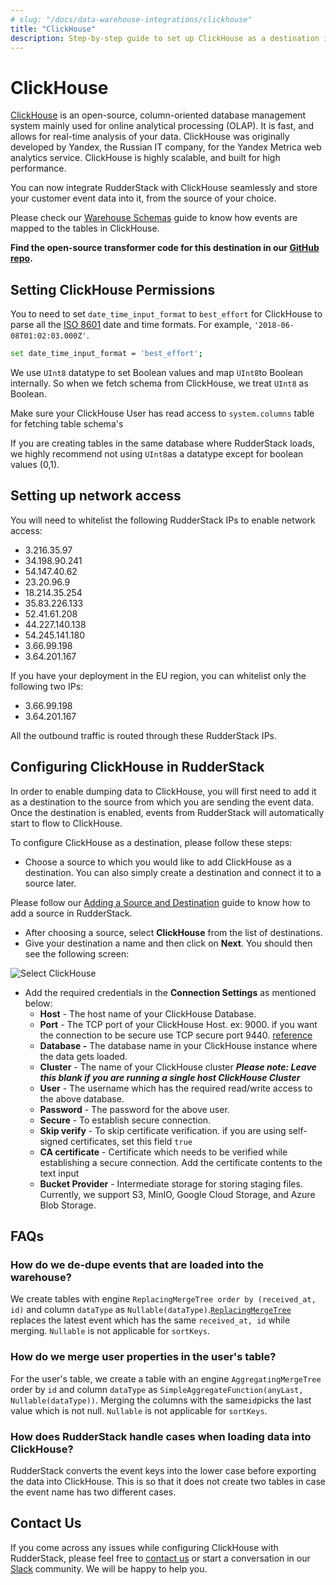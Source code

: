 ```yaml
---
# slug: "/docs/data-warehouse-integrations/clickhouse"
title: "ClickHouse"
description: Step-by-step guide to set up ClickHouse as a destination in RudderStack
---
```


# ClickHouse

[ClickHouse](https://clickhouse.tech/) is an open-source, column-oriented database management system mainly used for online analytical processing \(OLAP\). It is fast, and allows for real-time analysis of your data. ClickHouse was originally developed by Yandex, the Russian IT company, for the Yandex Metrica web analytics service. ClickHouse is highly scalable, and built for high performance.

You can now integrate RudderStack with ClickHouse seamlessly and store your customer event data into it, from the source of your choice.

<div class="infoBlock">

Please check our <a href="https://rudderstack.com/docs/data-warehouse-integrations/warehouse-schemas/">Warehouse Schemas</a> guide to know how events are mapped to the tables in ClickHouse.

</div>

<div class="successBlock">

  **Find the open-source transformer code for this destination in our <a href="https://github.com/rudderlabs/rudder-transformer/tree/master/v0/destinations/clickhouse">GitHub repo</a>.**
</div>

## Setting ClickHouse Permissions

You to need to set `date_time_input_format` to `best_effort` for ClickHouse to parse all the [ISO 8601](https://en.wikipedia.org/wiki/ISO_8601) date and time formats. For example, `'2018-06-08T01:02:03.000Z'`.

```bash
set date_time_input_format = 'best_effort';
```

<div class="infoBlock">

We use <code class="inline-code">UInt8</code> datatype to set Boolean values and map <code class="inline-code">UInt8</code>to Boolean internally. So when we fetch schema from ClickHouse, we treat <code class="inline-code">UInt8</code> as Boolean.

</div>

<div class="infoBlock">

Make sure your ClickHouse User has read access to <code class="inline-code">system.columns</code> table for fetching table schema's

</div>

<div class="warningBlock">

If you are creating tables in the same database where RudderStack loads, we highly recommend not using <code class="inline-code">UInt8</code>as a datatype except for boolean values (0,1).

</div>

## Setting up network access

You will need to whitelist the following RudderStack IPs to enable network access:

- 3.216.35.97
- 34.198.90.241
- 54.147.40.62
- 23.20.96.9
- 18.214.35.254
- 35.83.226.133
- 52.41.61.208
- 44.227.140.138
- 54.245.141.180
- 3.66.99.198
- 3.64.201.167

<div class="infoBlock">

If you have your deployment in the EU region, you can whitelist only the following two IPs:
<ul>
<li>3.66.99.198</li>
<li>3.64.201.167</li>
</ul>
</div>

<div class="infoBlock">

All the outbound traffic is routed through these RudderStack IPs.
</div>

## Configuring ClickHouse in RudderStack

In order to enable dumping data to ClickHouse, you will first need to add it as a destination to the source from which you are sending the event data. Once the destination is enabled, events from RudderStack will automatically start to flow to ClickHouse.

To configure ClickHouse as a destination, please follow these steps:

- Choose a source to which you would like to add ClickHouse as a destination. You can also simply create a destination and connect it to a source later.

<div class="infoBlock">

Please follow our <a href="https://rudderstack.com/docs/connections/adding-source-and-destination-rudderstack/">Adding a Source and Destination</a> guide to know how to add a source in RudderStack.

</div>

- After choosing a source, select **ClickHouse** from the list of destinations.
- Give your destination a name and then click on **Next**. You should then see the following screen:

<img src="../assets/screenshot-2020-12-15-at-3.11.49-pm.png" alt="Select ClickHouse" />

- Add the required credentials in the **Connection Settings** as mentioned below:
  - **Host** - The host name of your ClickHouse Database.
  - **Port** - The TCP port of your ClickHouse Host. ex: 9000. if you want the connection to be secure use TCP secure port 9440. [reference](https://clickhouse.tech/docs/en/operations/server-configuration-parameters/settings/#server_configuration_parameters-tcp_port)
  - **Database -** The database name in your ClickHouse instance where the data gets loaded.
  - **Cluster** - The name of your ClickHouse cluster _**Please note: Leave this blank if you are running a single host ClickHouse Cluster**_
  - **User** - The username which has the required read/write access to the above database.
  - **Password** - The password for the above user.
  - **Secure** - To establish secure connection.
  - **Skip verify** - To skip certificate verification. if you are using self-signed certificates, set this field `true`
  - **CA certificate** - Certificate which needs to be verified while establishing a secure connection. Add the certificate contents to the text input
  - **Bucket Provider** - Intermediate storage for storing staging files. Currently, we support S3, MinIO, Google Cloud Storage, and Azure Blob Storage.

## FAQs

### **How do we de-dupe events that are loaded into the warehouse?**

We create tables with engine `ReplacingMergeTree order by (received_at, id)` and column `dataType` as `Nullable(dataType)`.[`ReplacingMergeTree`](https://clickhouse.tech/docs/en/engines/table-engines/mergetree-family/replacingmergetree/) replaces the latest event which has the same `received_at, id` while merging. `Nullable` is not applicable for `sortKeys`.

### How do we merge user properties in the user's table?

For the user's table, we create a table with an engine `AggregatingMergeTree` order by `id` and column `dataType` as `SimpleAggregateFunction(anyLast, Nullable(dataType))`. Merging the columns with the same`id`picks the last value which is not null. `Nullable` is not applicable for `sortKeys`.

### How does RudderStack handle cases when loading data into ClickHouse?

RudderStack converts the event keys into the lower case before exporting the data into ClickHouse. This is so that it does not create two tables in case the event name has two different cases.

## Contact Us

If you come across any issues while configuring ClickHouse with RudderStack, please feel free to [contact us](mailto:%20docs@rudderstack.com) or start a conversation in our [Slack](https://rudderstack.com/join-rudderstack-slack-community) community. We will be happy to help you.
